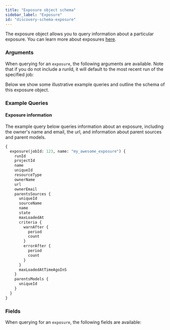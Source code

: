 ```yaml
---
title: "Exposure object schema"
sidebar_label: "Exposure"
id: "discovery-schema-exposure"
---
```



The exposure object allows you to query information about a particular exposure. You can learn more about exposures [here](/docs/build/exposures).


<DiscoveryApiJobDeprecationNotice />

### Arguments

When querying for an `exposure`, the following arguments are available. Note that if you do not include a runId, it will default to the most recent run of the specified job:

<ArgsTable queryName="exposure" />

Below we show some illustrative example queries and outline the schema of this exposure object.

### Example Queries
#### Exposure information

The example query below queries information about an exposure, including the owner's name and email, the url, and information about parent sources and parent models.

```graphql
{
  exposure(jobId: 123, name: "my_awesome_exposure") {
    runId
    projectId
    name
    uniqueId
    resourceType
    ownerName
    url
    ownerEmail
    parentsSources {
      uniqueId
      sourceName
      name
      state
      maxLoadedAt
      criteria {
        warnAfter {
          period
          count
        }
        errorAfter {
          period
          count
        }
      }
      maxLoadedAtTimeAgoInS
    }
    parentsModels {
      uniqueId
    }
  }
}
```

### Fields
When querying for an `exposure`, the following fields are available:

<SchemaTable nodeName="ExposureNode" />
